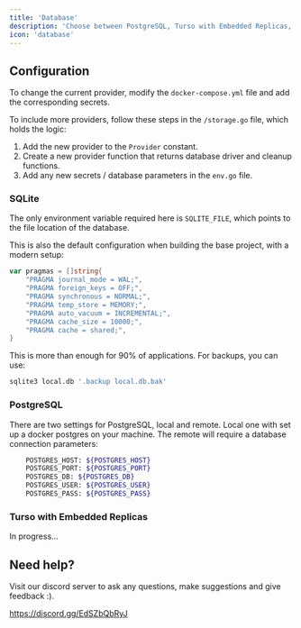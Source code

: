 ```yaml
---
title: 'Database'
description: 'Choose between PostgreSQL, Turso with Embedded Replicas, or SQLite'
icon: 'database'
---
```


## Configuration

To change the current provider, modify the `docker-compose.yml` file and add the corresponding secrets.

To include more providers, follow these steps in the `/storage.go` file, which holds the logic:

1. Add the new provider to the `Provider` constant.
2. Create a new provider function that returns database driver and cleanup functions.
3. Add any new secrets / database parameters in the `env.go` file.

### SQLite

The only environment variable required here is `SQLITE_FILE`, which points to the file location of the database.

This is also the default configuration when building the base project, with a modern setup:

```go
var pragmas = []string{
	"PRAGMA journal_mode = WAL;",
	"PRAGMA foreign_keys = OFF;",
	"PRAGMA synchronous = NORMAL;",
	"PRAGMA temp_store = MEMORY;",
	"PRAGMA auto_vacuum = INCREMENTAL;",
	"PRAGMA cache_size = 10000;",
	"PRAGMA cache = shared;",
}
```

This is more than enough for 90% of applications. For backups, you can use:

```bash
sqlite3 local.db '.backup local.db.bak'
```

### PostgreSQL

There are two settings for PostgreSQL, local and remote. Local one with set up a docker postgres on your machine. The remote will require a database connection parameters:

```bash
    POSTGRES_HOST: ${POSTGRES_HOST}
    POSTGRES_PORT: ${POSTGRES_PORT}
    POSTGRES_DB: ${POSTGRES_DB}
    POSTGRES_USER: ${POSTGRES_USER}
    POSTGRES_PASS: ${POSTGRES_PASS}
```

### Turso with Embedded Replicas

In progress...

## Need help?

Visit our discord server to ask any questions, make suggestions and give feedback :).

https://discord.gg/EdSZbQbRyJ

